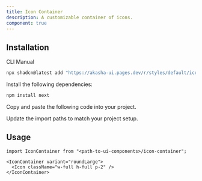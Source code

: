 ```yaml
---
title: Icon Container
description: A customizable container of icons.
component: true
---
```


<ComponentPreview
  name="icon-container-demo"
  description="An IconContainer component."
/>

## Installation

<Tabs defaultValue="cli">

<TabsList>
  <TabsTrigger value="cli">CLI</TabsTrigger>
  <TabsTrigger value="manual">Manual</TabsTrigger>
</TabsList>

<TabsContent value="cli">

```bash
npx shadcn@latest add "https://akasha-ui.pages.dev/r/styles/default/icon-container.json"
```

</TabsContent>

<TabsContent value="manual">

<Steps>

<Step>Install the following dependencies:</Step>

```bash
npm install next
```

<Step>Copy and paste the following code into your project.</Step>

<ComponentSource name="icon-container" />

<Step>Update the import paths to match your project setup.</Step>

</Steps>

</TabsContent>

</Tabs>

## Usage

```tsx
import IconContainer from "<path-to-ui-components>/icon-container";
```

```tsx
<IconContainer variant="roundLarge">
  <Icon className="w-full h-full p-2" />
</IconContainer>
```
